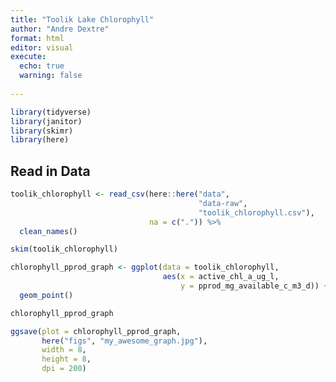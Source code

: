 ```yaml
---
title: "Toolik Lake Chlorophyll"
author: "Andre Dextre"
format: html
editor: visual
execute:
  echo: true
  warning: false
  
---
```


```r
library(tidyverse)
library(janitor)
library(skimr)
library(here)
```


## Read in Data

```r
toolik_chlorophyll <- read_csv(here::here("data",
                                          "data-raw",
                                          "toolik_chlorophyll.csv"),
                               na = c(".")) %>%
  clean_names()
```

```r
skim(toolik_chlorophyll)
```

```r
chlorophyll_pprod_graph <- ggplot(data = toolik_chlorophyll,
                                  aes(x = active_chl_a_ug_l,
                                      y = pprod_mg_available_c_m3_d)) +
  geom_point()

chlorophyll_pprod_graph
```

```r
ggsave(plot = chlorophyll_pprod_graph,
       here("figs", "my_awesome_graph.jpg"),
       width = 8,
       height = 8,
       dpi = 200)
```

